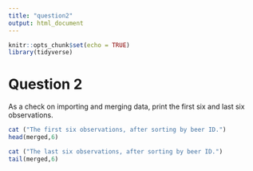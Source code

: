 ```yaml
---
title: "question2"
output: html_document
---
```


```r
knitr::opts_chunk$set(echo = TRUE)
library(tidyverse)
```

# Question 2
As a check on importing and merging data, print the first six and last six observations.
```r
cat ("The first six observations, after sorting by beer ID.")
head(merged,6)
```
```r
cat ("The last six observations, after sorting by beer ID.")
tail(merged,6)
```

